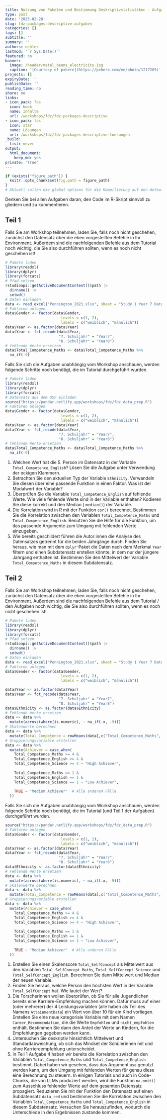 ```yaml
---
title: Nutzung von Paketen und Bestimmung Deskriptivstatistiken - Aufgaben
type: post
date: '2025-02-28'
slug: fdz-packages-descriptive-aufgaben
categories: []
tags: []
subtitle: ''
summary: ''
authors: nehler
lastmod: '`r Sys.Date()`'
featured: no
banner:
  image: /header/metal_beams_electricity.jpg
  caption: '[Courtesy of pxhere](https://pxhere.com/en/photo/1217289)'
projects: []
expiryDate: ''
publishDate: ''
reading_time: no
share: no
links:
- icon_pack: fas
  icon: book
  name: Inhalte
  url: /workshops/fdz/fdz-packages-descriptive
- icon_pack: fas
  icon: star
  name: Lösungen
  url: /workshops/fdz/fdz-packages-descriptive-loesungen
_build:
  list: never
output:
  html_document:
    keep_md: yes
private: 'true'
---
```




```r
if (exists("figure_path")) {
  knitr::opts_chunk$set(fig.path = figure_path)
}
# Aktuell sollen die global options für die Kompilierung auf den default Einstellungen gelassen werden
```



Denken Sie bei allen Aufgaben daran, den Code im R-Skript sinnvoll zu gliedern und zu kommentieren.

## Teil 1

Falls Sie am Workshop teilnehmen, laden Sie, falls noch nicht geschehen, zunächst den Datensatz über die eben vorgestellten Befehle in Ihr Environment. Außerdem sind die nachfolgenden Befehle aus dem Tutorial noch wichtig, die Sie also durchführen sollten, wenn es noch nicht geschehen ist!

```r
# Pakete laden
library(readxl)
library(dplyr)
library(forcats)
# Pfad setzen
rstudioapi::getActiveDocumentContext()$path |>
  dirname() |>
  setwd()
# Daten einladen
data <- read_excel("Pennington_2021.xlsx", sheet = "Study 1 Year 7 Data")
# Faktoren anlegen
data$Gender <- factor(data$Gender, 
                         levels = c(1, 2),
                         labels = c("weiblich", "männlich"))
data$Year <- as.factor(data$Year)
data$Year <- fct_recode(data$Year, 
                        "7. Schuljahr" = "Year7",
                        "8. Schuljahr" = "Year8")
# fehlende Werte ersetzen
data$Total_Competence_Maths <- data$Total_Competence_Maths %>% 
  na_if(-9)
``` 

Falls Sie sich die Aufgaben unabhängig vom Workshop anschauen, werden folgende Schritte noch benötigt, die im Tutorial durchgeführt wurden.

```r
# Pakete laden
library(readxl)
library(dplyr)
library(forcats)
# Datensatz aus dem OSF einladen
source("https://pandar.netlify.app/workshops/fdz/fdz_data_prep.R")
# Faktoren anlegen
data$Gender <- factor(data$Gender, 
                         levels = c(1, 2),
                         labels = c("weiblich", "männlich"))
data$Year <- as.factor(data$Year)
data$Year <- fct_recode(data$Year, 
                        "7. Schuljahr" = "Year7",
                        "8. Schuljahr" = "Year8")
# fehlende Werte ersetzen
data$Total_Competence_Maths <- data$Total_Competence_Maths %>% 
  na_if(-9)
```


1. Welchen Wert hat die 5. Person im Datensatz in der Variable `Total_Competence_English`? Lösen Sie die Aufgabe unter Verwendung der eckigen Klammern.
2. Betrachten Sie den aktuellen Typ der Variable `Ethnicity`. Verwandeln Sie diesen über eine passende Funktion in einen Faktor. Was ist der Modalwert der Variable?
3. Überprüfen Sie die Variable `Total_Competence_English` auf fehlende Werte. Wie viele fehlende Werte sind in der Variable enthalten? Kodieren Sie diese korrekt und den Median ( `median()`) der Variable.
4. Die Korrelation wird in R mit der Funktion `cor()` berechnet. Bestimmen Sie die Korrelation zwischen den Variablen `Total_Competence_Maths` und `Total_Competence_English`. Benutzen Sie die Hilfe für die Funktion, um das passende Argumente zum Umgang mit fehlenden Werte einzugeben.
5. Wie bereits geschildert führen die Autor:innen die Analyse des Datensatzes getrennt für die beiden Jahrgänge durch. Finden Sie heraus, wie man mit dem `dplyr`-Paket die Daten nach dem Merkmal `Year` filtern und einen Subdatensatz erstellen könnte, in dem nur der jüngere Jahrgang enthalten ist. Bestimmen Sie den Mittelwert der Variable `Total_Competence_Maths` in diesem Subdatensatz.



## Teil 2

Falls Sie am Workshop teilnehmen, laden Sie, falls noch nicht geschehen, zunächst den Datensatz über die eben vorgestellten Befehle in Ihr Environment. Außerdem sind die nachfolgenden Befehle aus dem Tutorial / den Aufgaben noch wichtig, die Sie also durchführen sollten, wenn es noch nicht geschehen ist!

```r
# Pakete laden
library(readxl)
library(dplyr)
library(forcats)
# Pfad setzen
rstudioapi::getActiveDocumentContext()$path |>
  dirname() |>
  setwd()
# Daten einladen
data <- read_excel("Pennington_2021.xlsx", sheet = "Study 1 Year 7 Data")
# Faktoren anlegen
data$Gender <- factor(data$Gender, 
                         levels = c(1, 2),
                         labels = c("weiblich", "männlich"))

data$Year <- as.factor(data$Year)
data$Year <- fct_recode(data$Year, 
                        "7. Schuljahr" = "Year7",
                        "8. Schuljahr" = "Year8")
data$Ethnicity <- as.factor(data$Ethnicity)
# Fehlende Werte ersetzen
data <- data %>%
  mutate(across(where(is.numeric), ~ na_if(.x, -9)))
# Skalenwerte berechnen
data <- data %>%
  mutate(Total_Competence = rowMeans(data[,c("Total_Competence_Maths", "Total_Competence_English", "Total_Competence_Science")]))
# Gruppierungsvariable erstellen
data <- data %>%
  mutate(Achiever = case_when(
    Total_Competence_Maths >= 4 & 
    Total_Competence_English >= 4 & 
    Total_Competence_Science >= 4 ~ "High Achiever",
    
    Total_Competence_Maths == 1 & 
    Total_Competence_English == 1 & 
    Total_Competence_Science == 1 ~ "Low Achiever",
    
    TRUE ~ "Medium Achiever"  # Alle anderen Fälle
  ))
``` 

Falls Sie sich die Aufgaben unabhängig vom Workshop anschauen, werden folgende Schritte noch benötigt, die im Tutorial (und Teil 1 der Aufgaben) durchgeführt wurden.

```r
source("https://pandar.netlify.app/workshops/fdz/fdz_data_prep.R")
# Faktoren anlegen
data$Gender <- factor(data$Gender, 
                         levels = c(1, 2),
                         labels = c("weiblich", "männlich"))
data$Year <- as.factor(data$Year)
data$Year <- fct_recode(data$Year, 
                        "7. Schuljahr" = "Year7",
                        "8. Schuljahr" = "Year8")
data$Ethnicity <- as.factor(data$Ethnicity)
# Fehlende Werte ersetzen
data <- data %>%
  mutate(across(where(is.numeric), ~ na_if(.x, -9)))
# Skalenwerte berechnen
data <- data %>%
  mutate(Total_Competence = rowMeans(data[,c("Total_Competence_Maths", "Total_Competence_English", "Total_Competence_Science")]))
# Gruppierungsvariable erstellen
data <- data %>%
  mutate(Achiever = case_when(
    Total_Competence_Maths >= 4 & 
    Total_Competence_English >= 4 & 
    Total_Competence_Science >= 4 ~ "High Achiever",
    
    Total_Competence_Maths == 1 & 
    Total_Competence_English == 1 & 
    Total_Competence_Science == 1 ~ "Low Achiever",
    
    TRUE ~ "Medium Achiever"  # Alle anderen Fälle
  ))

```




1. Erstellen Sie einen Skalenscore `Total_SelfConcept` als Mittelwert aus den Variablen `Total_SelfConcept_Maths`, `Total_SelfConcept_Science` und `Total_SelfConcept_English`. Berechnen Sie dann Mittelwert und Median der neuen Variable.
2. Finden Sie heraus, welche Person den höchsten Wert in der Variable `Total_SelfConcept` hat. Wie lautet der Wert?
3. Die Forscherinnen wollen überprüfen, ob Sie für alle Jugendlichen bereits eine Karriere-Empfehlung machen können. Dafür muss auf einer (oder mehrerer) der 4 Leistungsvariablen (alle haben als Teil des Namens `AttainmentData`) ein Wert von über 10 für ein Kind vorliegen. Erstellen Sie eine neue kategoriale Variable mit dem Namen `Career_Recommendation`, die die Werte `Empfohlen` und `nicht_empfohlen` enthält. Bestimmen Sie dann den Anteil der Werte an Kindern, für die Empfehlungen gegeben werden kann.
4. Untersuchen Sie deskriptiv hinsichtlich Mittelwert und Standardabweichung, ob sich das Mindset der Schülerinnen mit und ohne Karriereempfehlung unterscheidet.
5. In Teil 1 Aufgabe 4 haben wir bereits die Korrelation zwischen den Variablen `Total_Competence_Maths` und `Total_Competence_English` bestimmt. Dabei haben wir gesehen, dass das Argument `use` genutzt werden kann, um den Umgang mit fehlenden Werten für genau diese eine Berechnung zu steuern. In einigen Tutorials und auch in Code-Chunks, die von LLMs produziert werden, wird die Funktion `na.omit()` zum Ausschluss fehlender Werte auf dem gesamten Datensatz propagiert. Reduzieren Sie mit der Funktion den Datensatz auf einen Subdatensatz `data_red` und bestimmen Sie die Korrelation zwischen den Variablen `Total_Competence_Maths` und `Total_Competence_English` in diesem Subdatensatz. Versuchen Sie herauszufinden, wodurch die Unterschiede in den Ergebnissen zustande kommen.

